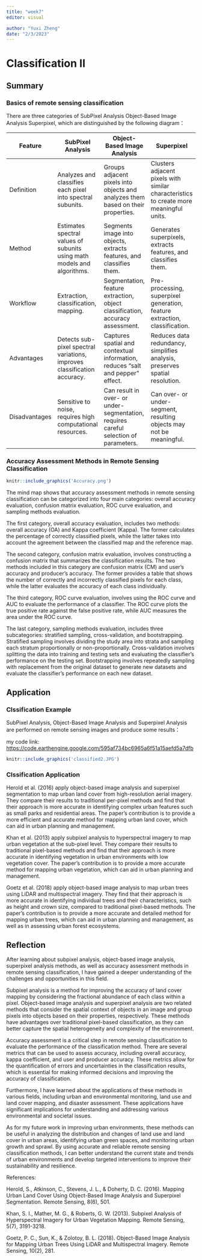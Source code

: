```yaml
---
title: "week7"
editor: visual

author: "Yuxi Zheng"
date: "2/3/2023"
---
```


# Classification II  {.unnumbered}

## Summary

### Basics of remote sensing classification

<p>There are three categories of SubPixel Analysis Object-Based Image Analysis Superpixel, which are distinguished by the following diagram： </p>

| Feature   | SubPixel Analysis                          | Object-Based Image Analysis                | Superpixel                                 |
| --------- | ------------------------------------------ | ------------------------------------------ | ----------------------------------------- |
| Definition| Analyzes and classifies each pixel into spectral subunits. | Groups adjacent pixels into objects and analyzes them based on their properties. | Clusters adjacent pixels with similar characteristics to create more meaningful units. |
| Method    | Estimates spectral values of subunits using math models and algorithms. | Segments image into objects, extracts features, and classifies them. | Generates superpixels, extracts features, and classifies them. |
| Workflow  | Extraction, classification, mapping.       | Segmentation, feature extraction, object classification, accuracy assessment. | Pre-processing, superpixel generation, feature extraction, classification. |
| Advantages| Detects sub-pixel spectral variations, improves classification accuracy. | Captures spatial and contextual information, reduces "salt and pepper" effect. | Reduces data redundancy, simplifies analysis, preserves spatial resolution. |
| Disadvantages| Sensitive to noise, requires high computational resources. | Can result in over- or under-segmentation, requires careful selection of parameters. | Can over- or under-segment, resulting objects may not be meaningful. |

### Accuracy Assessment Methods in Remote Sensing Classification

```r
knitr::include_graphics('Accuracy.png')
```
<p>The mind map shows that accuracy assessment methods in remote sensing classification can be categorized into four main categories: overall accuracy evaluation, confusion matrix evaluation, ROC curve evaluation, and sampling methods evaluation. </p>

<p>The first category, overall accuracy evaluation, includes two methods: overall accuracy (OA) and Kappa coefficient (Kappa). The former calculates the percentage of correctly classified pixels, while the latter takes into account the agreement between the classified map and the reference map. </p>

<p>The second category, confusion matrix evaluation, involves constructing a confusion matrix that summarizes the classification results. The two methods included in this category are confusion matrix (CM) and user's accuracy and producer's accuracy. The former provides a table that shows the number of correctly and incorrectly classified pixels for each class, while the latter evaluates the accuracy of each class individually. </p>

<p>The third category, ROC curve evaluation, involves using the ROC curve and AUC to evaluate the performance of a classifier. The ROC curve plots the true positive rate against the false positive rate, while AUC measures the area under the ROC curve. </p>

<p>The last category, sampling methods evaluation, includes three subcategories: stratified sampling, cross-validation, and bootstrapping. Stratified sampling involves dividing the study area into strata and sampling each stratum proportionally or non-proportionally. Cross-validation involves splitting the data into training and testing sets and evaluating the classifier's performance on the testing set. Bootstrapping involves repeatedly sampling with replacement from the original dataset to generate new datasets and evaluate the classifier's performance on each new dataset. </p>


## Application

### Clssification Example

<p>SubPixel Analysis, Object-Based Image Analysis and Superpixel Analysis are performed on remote sensing images and produce some results：&nbsp; </p>
my code link: <https://code.earthengine.google.com/595af734bc6965a6f51a15aefd5a7dfb>

```r
knitr::include_graphics('classified2.JPG')
```

### Clssification Application

Herold et al. (2016) apply object-based image analysis and superpixel segmentation to map urban land cover from high-resolution aerial imagery. They compare their results to traditional per-pixel methods and find that their approach is more accurate in identifying complex urban features such as small parks and residential areas. The paper's contribution is to provide a more efficient and accurate method for mapping urban land cover, which can aid in urban planning and management.

Khan et al. (2013) apply subpixel analysis to hyperspectral imagery to map urban vegetation at the sub-pixel level. They compare their results to traditional pixel-based methods and find that their approach is more accurate in identifying vegetation in urban environments with low vegetation cover. The paper's contribution is to provide a more accurate method for mapping urban vegetation, which can aid in urban planning and management.

Goetz et al. (2018) apply object-based image analysis to map urban trees using LiDAR and multispectral imagery. They find that their approach is more accurate in identifying individual trees and their characteristics, such as height and crown size, compared to traditional pixel-based methods. The paper's contribution is to provide a more accurate and detailed method for mapping urban trees, which can aid in urban planning and management, as well as in assessing urban forest ecosystems.


## Reflection

<p>After learning about subpixel analysis, object-based image analysis, superpixel analysis methods, as well as accuracy assessment methods in remote sensing classification, I have gained a deeper understanding of the challenges and opportunities in this field. </p>

<p>Subpixel analysis is a method for improving the accuracy of land cover mapping by considering the fractional abundance of each class within a pixel. Object-based image analysis and superpixel analysis are two related methods that consider the spatial context of objects in an image and group pixels into objects based on their properties, respectively. These methods have advantages over traditional pixel-based classification, as they can better capture the spatial heterogeneity and complexity of the environment. </p>

<p>Accuracy assessment is a critical step in remote sensing classification to evaluate the performance of the classification method. There are several metrics that can be used to assess accuracy, including overall accuracy, kappa coefficient, and user and producer accuracy. These metrics allow for the quantification of errors and uncertainties in the classification results, which is essential for making informed decisions and improving the accuracy of classification. </p>

<p>Furthermore, I have learned about the applications of these methods in various fields, including urban and environmental monitoring, land use and land cover mapping, and disaster assessment. These applications have significant implications for understanding and addressing various environmental and societal issues. </p>

<p>As for my future work in improving urban environments, these methods can be useful in analyzing the distribution and changes of land use and land cover in urban areas, identifying urban green spaces, and monitoring urban growth and sprawl. By using accurate and reliable remote sensing classification methods, I can better understand the current state and trends of urban environments and develop targeted interventions to improve their sustainability and resilience. </p>


References:

Herold, S., Atkinson, C., Stevens, J. L., & Doherty, D. C. (2016). Mapping Urban Land Cover Using Object-Based Image Analysis and Superpixel Segmentation. Remote Sensing, 8(6), 501.

Khan, S. I., Mather, M. G., & Roberts, G. W. (2013). Subpixel Analysis of Hyperspectral Imagery for Urban Vegetation Mapping. Remote Sensing, 5(7), 3191-3218.

Goetz, P. C., Sun, K., & Zolotoy, B. L. (2018). Object-Based Image Analysis for Mapping Urban Trees Using LiDAR and Multispectral Imagery. Remote Sensing, 10(2), 281.